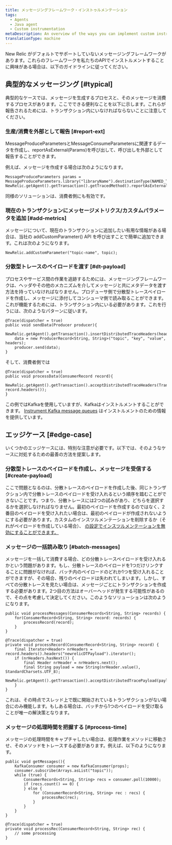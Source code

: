 ```yaml
---
title: メッセージングフレームワーク・インストゥルメンテーション
tags:
  - Agents
  - Java agent
  - Custom instrumentation
metaDescription: An overview of the ways you can implement custom instrumentation for your New Relic-monitored Java application.
translationType: machine
---
```


New Relic がデフォルトでサポートしていないメッセージングフレームワークがあります。これらのフレームワークを私たちのAPIでインストルメントすることに興味がある場合は、以下のガイドラインに従ってください。

## 典型的なメッセージング [#typical]

典型的なケースでは、メッセージを生成するプロセスと、そのメッセージを消費するプロセスがあります。ここでできる便利なことを以下に示します。これらが報告されるためには、トランザクション内にいなければならないことに注意してください。

### 生産/消費を外部として報告 [#report-ext]

MessageProduceParametersとMessageConsumeParametersに関連するデータを作成し、reportAsExternal(Params)を呼び出して、呼び出しを外部として報告することができます。

例えば、メッセージを作成する場合は次のようになります。

```
MessageProduceParameters params = MessageProduceParameters.library("libraryName").destinationType(NAMED_TOPIC).destinationName("topicName").inboundHeaders(null).build();
NewRelic.getAgent().getTransaction().getTracedMethod().reportAsExternal(params);
```

同様のソリューションは、消費者側にも有効です。

### 現在のトランザクションにメッセージメトリクス/カスタムパラメータを追加 [#add-metrics]

メッセージについて、現在のトランザクションに追加したい有用な情報がある場合は、当社の addCustomParameter() API を呼び出すことで簡単に追加できます。これは次のようになります。

```
NewRelic.addCustomParameter("topic-name", topic);
```

### 分散型トレースのペイロードを渡す [#dt-payload]

プロセスやサービス間の作業を追跡するためには、メッセージングフレームワークは、ヘッダやその他のメカニズムを介してメッセージと共にメタデータを渡す方法を持っていなければなりません。プロデューサ側で分散型トレースペイロードを作成し、メッセージに添付してコンシューマ側で読み取ることができます。これが機能するためには、トランザクション内にいる必要があります。これを行うには、次のようなパターンに従います。

```
@Trace(dispatcher = true)
public void sendData(Producer producer){
    NewRelic.getAgent().getTransaction().insertDistributedTraceHeaders(headers);
    data = new ProducerRecord<String, String>("topic", "key", "value", headers);
    producer.send(data);
}
```

そして、消費者側では

```
@Trace(dispatcher = true)
public void processData(ConsumerRecord record){
    NewRelic.getAgent().getTransaction().acceptDistributedTraceHeaders(TransportType.Kafka, record.headers());
}
```

この例ではKafkaを使用していますが、Kafkaはインストルメントすることができます。 [Instrument Kafka message queues](/docs/agents/java-agent/instrumentation/use-kafka-message-queues) はインストルメントのための情報を提供しています。

## エッジケース [#edge-case]

いくつかのエッジケースには、特別な注意が必要です。以下では、そのようなケースに対処するための最善の方法を提案します。

### 分散型トレースのペイロードを作成し、メッセージを受信する [#create-payload]

ここで問題となるのは、分散トレースのペイロードを作成した後、同じトランザクション内で分散トレースのペイロードを受け入れるという順序を踏むことができないことです。つまり、分散トレースには2つの試みがあり、どちらを選択するかを選択しなければなりません。最初のペイロードを作成するのではなく、2番目のペイロードを受け入れたい場合は、最初のペイロードが作成されないようにする必要があります。カスタムのインスツルメンテーションを削除するか（それがペイロードを作成している場合）、 [の設定でインスツルメンテーションを無効にすることができます。](/docs/agents/java-agent/async-instrumentation/disable-scala-netty-akka-play-2-instrumentation)

### メッセージの一括読み取り [#batch-messages]

メッセージを一括して消費する場合、どの分散トレースペイロードを受け入れるかという問題があります。もし、分散トレースのペイロードを1つだけリンクすることに問題がなければ、バッチ内のペイロードのどれか1つを受け入れることができますが、その場合、残りのペイロードは失われてしまいます。しかし、すべての分散トレースを見たい場合は、メッセージごとにトランザクションを作成する必要があります。2つ目の方法はオーバーヘッドが発生する可能性があるので、その点を考慮して決定してください。このようなソリューションは次のようになります。

```
public void processMessages(ConsumerRecords<String, String> records) {
    for(ConsumerRecord<String, String> record: records) {
        processRecord(record);
    }
}

@Trace(dispatcher = true)
private void processRecord(ConsumerRecord<String, String> record) {
    final Iterator<Header> nrHeaders = record.headers().headers("newrelicDTPayload").iterator();
    if (nrHeaders.hasNext()) {
        final Header nrHeader = nrHeaders.next();
        final String payload = new String(nrHeader.value(), StandardCharsets.UTF_8);
        NewRelic.getAgent().getTransaction().acceptDistributedTracePayload(payload);
    }
}
```

これは、その時点でスレッド上で既に開始されているトランザクションがない場合にのみ機能します。もしある場合は、バッチから1つのペイロードを受け取ることが唯一の解決策となります。

### メッセージの処理時間を把握する [#process-time]

メッセージの処理時間をキャプチャしたい場合は、処理作業をメソッドに移動させ、そのメソッドをトレースする必要があります。例えば、以下のようになります。

```
public void getMessages(){
    KafkaConsumer consumer = new KafkaConsumer(props);
    consumer.subscribe(Arrays.asList("topic"));
    while (true) {
        ConsumerRecords<String, String> recs = consumer.poll(10000);
        if (recs.count() == 0) {
        } else {
            for (ConsumerRecord<String, String> rec : recs) {
                processRec(rec);
            }
        }
    }
}

@Trace(dispatcher = true)
private void processRec(ConsumerRecord<String, String> rec) {
    // some processing
}
```